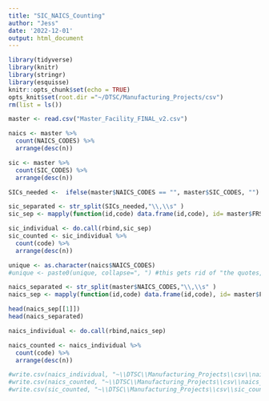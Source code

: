 ```yaml
---
title: "SIC_NAICS_Counting"
author: "Jess"
date: '2022-12-01'
output: html_document
---
```


```r
library(tidyverse)
library(knitr)
library(stringr)
library(esquisse)
knitr::opts_chunk$set(echo = TRUE)
opts_knit$set(root.dir ="~/DTSC/Manufacturing_Projects/csv")
rm(list = ls())
```


```r
master <- read.csv("Master_Facility_FINAL_v2.csv")
```

```r
naics <- master %>% 
  count(NAICS_CODES) %>% 
  arrange(desc(n))
```
```r
sic <- master %>% 
  count(SIC_CODES) %>% 
  arrange(desc(n))
```

```r
SICs_needed <-  ifelse(master$NAICS_CODES == "", master$SIC_CODES, "")
```

```r
sic_separated <- str_split(SICs_needed,"\\,\\s" )
sic_sep <- mapply(function(id,code) data.frame(id,code), id= master$FRS_REGISTRY_ID, code= sic_separated,SIMPLIFY = FALSE)

sic_individual <- do.call(rbind,sic_sep)
sic_counted <- sic_individual %>% 
  count(code) %>% 
  arrange(desc(n))
```


```r
unique <- as.character(naics$NAICS_CODES)
#unique <- paste0(unique, collapse=", ") #this gets rid of "the quotes, but we want this to count NAICS.
```

```r
naics_separated <- str_split(master$NAICS_CODES,"\\,\\s" )
naics_sep <- mapply(function(id,code) data.frame(id,code), id= master$FRS_REGISTRY_ID, code= naics_separated,SIMPLIFY = FALSE)

head(naics_sep[[1]])
head(naics_separated)

naics_individual <- do.call(rbind,naics_sep)

naics_counted <- naics_individual %>% 
  count(code) %>% 
  arrange(desc(n))

```


```r
#write.csv(naics_individual, "~\\DTSC\\Manufacturing_Projects\\csv\\naics_groups.csv", row.names=FALSE)
#write.csv(naics_counted, "~\\DTSC\\Manufacturing_Projects\\csv\\naics_counted.csv", row.names=FALSE) 
#write.csv(sic_counted, "~\\DTSC\\Manufacturing_Projects\\csv\\sic_counted.csv", row.names=FALSE)
```
